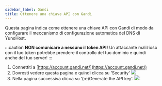 ```yaml
---
sidebar_label: Gandi
title: Ottenere una chiave API con Gandi
---
```



Questa pagina indica come ottenere una chiave API con Gandi di modo da configurare il meccanismo di configurazione automatica del DNS di YunoHost.

:::caution
**NON comunicare a nessuno il token API!** Un attaccante malizioso con il tuo token potrebbe prendere il controllo del tuo dominio e quindi anche del tuo server!
:::

1. Connettiti a [https://account.gandi.net/](https://account.gandi.net/)
2. Dovresti vedere questa pagina e quindi clicca su 'Security'
  ![](/img/registrar_api_gandi_1.png)
3. Nella pagina successiva clicca su '(re)Generate the API key'.
  ![](/img/registrar_api_gandi_2.png)
